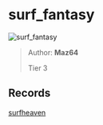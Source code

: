 
# surf_fantasy

![surf_fantasy](https://raw.githubusercontent.com/Sayt123/SurfMapPics/Maps-and-bonuses/csgo/surf_fantasy.jpg)

> Author: **Maz64**
>
> Tier 3

## Records

[surfheaven](https://surfheaven.eu/map/surf_fantasy)
